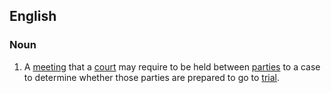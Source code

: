 ==English==
===Noun===
{{en-noun|head=[[status]] [[conference]]}}
# {{context|legal|lang=en}} A [[meeting]] that a [[court]] may require to be held between [[party|parties]] to a case to determine whether those parties are prepared to go to [[trial]].